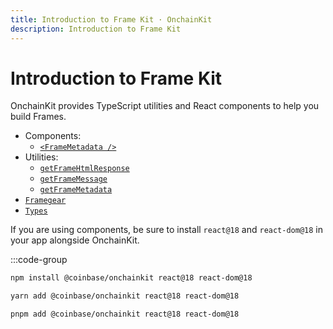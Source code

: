 ```yaml
---
title: Introduction to Frame Kit · OnchainKit
description: Introduction to Frame Kit
---
```


# Introduction to Frame Kit

OnchainKit provides TypeScript utilities and React components to help you build Frames.

- Components:
  - [`<FrameMetadata />`](/frame/frame-metadata)
- Utilities:
  - [`getFrameHtmlResponse`](/frame/get-frame-html-response)
  - [`getFrameMessage`](/frame/get-frame-message)
  - [`getFrameMetadata`](/frame/get-frame-metadata)
- [`Framegear`](/frame/framegear)
- [`Types`](/frame/types)

If you are using components, be sure to install `react@18` and `react-dom@18` in your app alongside OnchainKit.

:::code-group

```bash [npm]
npm install @coinbase/onchainkit react@18 react-dom@18
```

```bash [yarn]
yarn add @coinbase/onchainkit react@18 react-dom@18
```

```bash [pnpm]
pnpm add @coinbase/onchainkit react@18 react-dom@18
```

